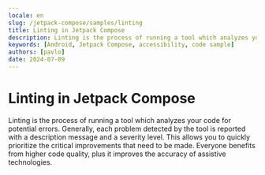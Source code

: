 ```yaml
---
locale: en
slug: /jetpack-compose/samples/linting
title: Linting in Jetpack Compose
description: Linting is the process of running a tool which analyzes your code for potential errors.
keywords: [Android, Jetpack Compose, accessibility, code sample]
authors: [pavlo]
date: 2024-07-09
---
```


# Linting in Jetpack Compose

Linting is the process of running a tool which analyzes your code for potential errors. Generally, each problem detected by the tool is reported with a description message and a severity level. This allows you to quickly prioritize the critical improvements that need to be made. Everyone benefits from higher code quality, plus it improves the accuracy of assistive technologies.

<CodeSample id="linting" platform="compose" locale="en"/>
